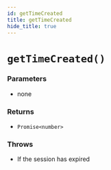 ```yaml
---
id: getTimeCreated
title: getTimeCreated
hide_title: true
---
```


# ``getTimeCreated()``

### Parameters
- none

### Returns
- ``Promise<number>`` 

### Throws 
- If the session has expired